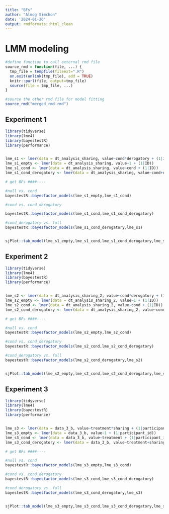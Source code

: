 ```yaml
---
title: "BFs"
author: "Almog Simchon"
date: '2024-01-26'
output: rmdformats::html_clean
---
```

# LMM modeling

```r
#define function to call external rmd file
source_rmd = function(file, ...) {
  tmp_file = tempfile(fileext=".R")
  on.exit(unlink(tmp_file), add = TRUE)
  knitr::purl(file, output=tmp_file)
  source(file = tmp_file, ...)
}
```

```r
#source the other rmd file for model fitting
source_rmd("merged_rmd.rmd")
```


## Experiment 1 

```r
library(tidyverse)
library(lme4)
library(bayestestR)
library(performance)


lme_s1 <- lmer(data = dt_analysis_sharing, value~cond*derogatory + (1|ID))
lme_s1_empty <- lmer(data = dt_analysis_sharing, value~1 + (1|ID))
lme_s1_cond <- lmer(data = dt_analysis_sharing, value~cond + (1|ID))
lme_s1_cond_derogatory <- lmer(data = dt_analysis_sharing, value~cond+derogatory + (1|ID))

# get BFs ####----

#null vs. cond
bayestestR::bayesfactor_models(lme_s1_empty,lme_s1_cond)

#cond vs. cond_derogatory 

bayestestR::bayesfactor_models(lme_s1_cond,lme_s1_cond_derogatory)

#cond_derogatory vs. full
bayestestR::bayesfactor_models(lme_s1_cond_derogatory,lme_s1)


sjPlot::tab_model(lme_s1_empty,lme_s1_cond,lme_s1_cond_derogatory,lme_s1)


```
## Experiment 2 

```r
library(tidyverse)
library(lme4)
library(bayestestR)
library(performance)


lme_s2 <- lmer(data = dt_analysis_sharing_2, value~cond*derogatory + (1|ID))
lme_s2_empty <- lmer(data = dt_analysis_sharing_2, value~1 + (1|ID))
lme_s2_cond <- lmer(data = dt_analysis_sharing_2, value~cond + (1|ID))
lme_s2_cond_derogatory <- lmer(data = dt_analysis_sharing_2, value~cond+derogatory + (1|ID))

# get BFs ####----

#null vs. cond
bayestestR::bayesfactor_models(lme_s2_empty,lme_s2_cond)

#cond vs. cond_derogatory 
bayestestR::bayesfactor_models(lme_s2_cond,lme_s2_cond_derogatory)

#cond_derogatory vs. full
bayestestR::bayesfactor_models(lme_s2_cond_derogatory,lme_s2)


sjPlot::tab_model(lme_s2_empty,lme_s2_cond,lme_s2_cond_derogatory,lme_s2)

```
## Experiment 3

```r
library(tidyverse)
library(lme4)
library(bayestestR)
library(performance)


lme_s3 <- lmer(data = data_3_b, value~treatment*sharing + (1|participant_id))
lme_s3_empty <- lmer(data = data_3_b, value~1 + (1|participant_id))
lme_s3_cond <- lmer(data = data_3_b, value~treatment + (1|participant_id))
lme_s3_cond_derogatory <- lmer(data = data_3_b, value~treatment+sharing + (1|participant_id))

# get BFs ####----

#null vs. cond
bayestestR::bayesfactor_models(lme_s3_empty,lme_s3_cond)

#cond vs. cond_derogatory
bayestestR::bayesfactor_models(lme_s3_cond,lme_s3_cond_derogatory)

#cond_derogatory vs. full
bayestestR::bayesfactor_models(lme_s3_cond_derogatory,lme_s3)


sjPlot::tab_model(lme_s3_empty,lme_s3_cond,lme_s3_cond_derogatory,lme_s3)

```